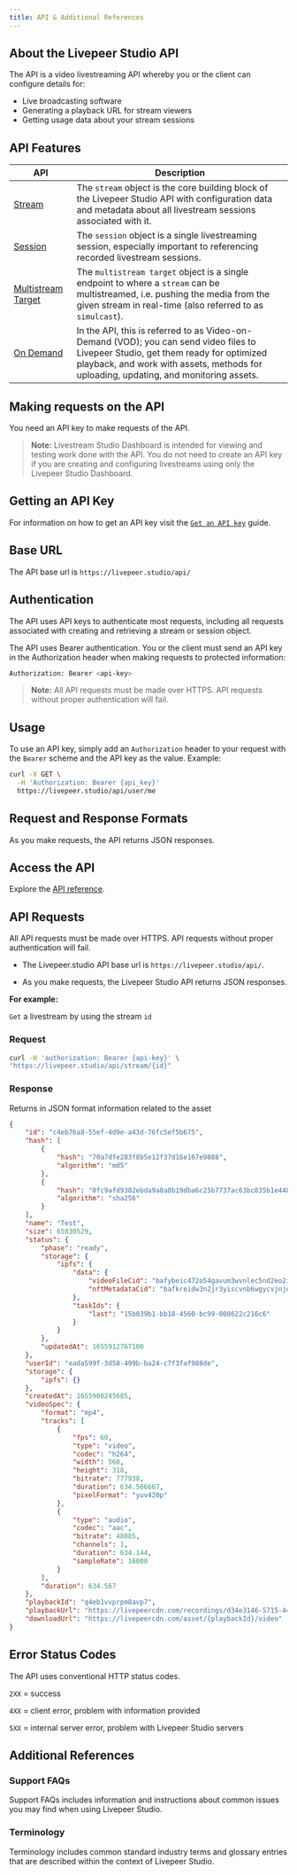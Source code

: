 ```yaml
---
title: API & Additional References
---
```



## About the Livepeer Studio API

The API is a video livestreaming API whereby you or the client can configure details for: 

- Live broadcasting software
- Generating a playback URL for stream viewers
- Getting usage data about your stream sessions


## API Features

| API                                                          | Description                                                  |
| ------------------------------------------------------------ | ------------------------------------------------------------ |
| [Stream](/references/stream/)                                | The `stream` object is the core building block of the Livepeer Studio API with configuration data and metadata about all livestream sessions associated with it. |
| [Session](/references/session/)                              | The `session` object is a single livestreaming session, especially important to referencing recorded livestream sessions. |
| [Multistream Target](/references/multistream-target/overview) | The `multistream target` object is a single endpoint to where a `stream` can be multistreamed, i.e. pushing the media from the given stream in real-time (also referred to as `simulcast`). |
| [On Demand](/references/vod/import)                          | In the API, this is referred to as Video-on-Demand (VOD); you can send video files to Livepeer Studio, get them ready for optimized playback, and work with assets, methods for uploading, updating, and monitoring assets. |

## Making requests on the API

You need an API key to make requests of the API.

> **Note:**
Livestream Studio Dashboard is intended for viewing and testing work done with the API. 
You do not need to create an API key if you are creating and configuring livestreams using only the Livepeer Studio Dashboard.

## Getting an API Key

For information on how to get an API key visit the [`Get an API key`](/guides/livestreaming/api-key) guide.

## Base URL

The API base url is `https://livepeer.studio/api/`

## Authentication

The API uses API keys to authenticate most requests, including all requests associated with creating and retrieving a stream or session object.

The API uses Bearer authentication. You or the client must send an API key in the Authorization header when making requests to protected information:

```bash
Authorization: Bearer <api-key>
```

> **Note:** All API requests must be made over HTTPS. API requests without proper authentication will fail.

## Usage

To use an API key, simply add an `Authorization` header to your request with the `Bearer` scheme and the API key as the value. Example:

```bash
curl -X GET \
  -H 'Authorization: Bearer {api_key}'
  https://livepeer.studio/api/user/me
```


## Request and Response Formats

As you make requests, the API returns JSON responses.



## Access the API

Explore the [API reference](/references). 


## API Requests

All API requests must be made over HTTPS. API requests without proper authentication will fail.

- The Livepeer.studio API base url is `https://livepeer.studio/api/`. 

- As you make requests, the Livepeer Studio API returns JSON responses.

**For example:**

`Get` a livestream by using the stream `id`

### Request

```bash
curl -H 'authorization: Bearer {api-key}' \
"https://livepeer.studio/api/stream/{id}"

```

### Response

Returns in JSON format information related to the asset

```json
{
    "id": "c4eb76a8-55ef-4d9e-a43d-76fc5ef5b675",
    "hash": [
        {
            "hash": "70a7dfe283f8b5e12f37d16e167e9888",
            "algorithm": "md5"
        },
        {
            "hash": "0fc9afd9382ebda9a8a8b19dba6c25b7737ac63bc835b1e448753c6110468d5f",
            "algorithm": "sha256"
        }
    ],
    "name": "Test",
    "size": 65830529,
    "status": {
        "phase": "ready",
        "storage": {
            "ipfs": {
                "data": {
                    "videoFileCid": "bafybeic472o54gavum3wvnlec5nd2eo2izadoiupjutk3nlotkref4wvte",
                    "nftMetadataCid": "bafkreidw3n2jr3yiscvnb6wgycvjnjqmnz5jvqjy6nspmzztoiuuhav2xm"
                },
                "taskIds": {
                    "last": "15b039b1-bb18-4560-bc99-008622c216c6"
                }
            }
        },
        "updatedAt": 1655912767100
    },
    "userId": "eada599f-3d58-499b-ba24-c7f3faf988de",
    "storage": {
        "ipfs": {}
    },
    "createdAt": 1655908245685,
    "videoSpec": {
        "format": "mp4",
        "tracks": [
            {
                "fps": 60,
                "type": "video",
                "codec": "h264",
                "width": 560,
                "height": 318,
                "bitrate": 777938,
                "duration": 634.566667,
                "pixelFormat": "yuv420p"
            },
            {
                "type": "audio",
                "codec": "aac",
                "bitrate": 48085,
                "channels": 1,
                "duration": 634.144,
                "sampleRate": 16000
            }
        ],
        "duration": 634.567
    },
    "playbackId": "q4eb1vvprpm8avp7",
    "playbackUrl": "https://livepeercdn.com/recordings/d34e3146-5715-44f8-90c5-cc1109a51583/index.m3u8",
    "downloadUrl": "https://livepeercdn.com/asset/{playbackId}/video"
}
```

## Error Status Codes

The API uses conventional HTTP status codes.

`2XX` = success

`4XX` = client error, problem with information provided

`5XX` = internal server error, problem with Livepeer Studio servers

 
## Additional References

### Support FAQs

Support FAQs includes information and instructions about common issues you may find when using Livepeer Studio.

### Terminology

Terminology includes common standard industry terms and glossary entries that are described within the context of Livepeer Studio.


